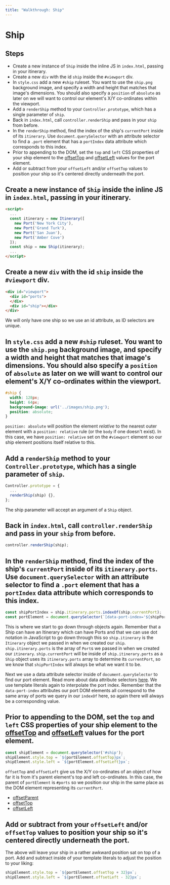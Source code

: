 ```yaml
---
title: "Walkthrough: Ship"
---
```


# Ship

## Steps

- Create a new instance of `Ship` inside the inline JS in `index.html`, passing in your itinerary.
- Create a new `div` with the id `ship` inside the `#viewport` div.
- In `style.css` add a new `#ship` ruleset. You want to use the `ship.png` background image, and specify a width and height that matches that image's dimensions. You should also specify a `position` of `absolute` as later on we will want to control our element's X/Y co-ordinates within the viewport.
- Add a `renderShip` method to your `Controller.prototype`, which has a single parameter of `ship`.
- Back in `index.html`, call `controller.renderShip` and pass in your `ship` from before.
- In the `renderShip` method, find the index of the ship's `currentPort` inside of its `itinerary`. Use `document.querySelector` with an attribute selector to find a `.port` element that has a `portIndex` data attribute which corresponds to this index.
- Prior to appending to the DOM, set the `top` and `left` CSS properties of your ship element to the [offsetTop](https://developer.mozilla.org/en-US/docs/Web/API/HTMLElement/offsetTop) and [offsetLeft](https://developer.mozilla.org/en-US/docs/Web/API/HTMLElement/offsetLeft) values for the port element.
- Add or subtract from your `offsetLeft` and/or `offsetTop` values to position your ship so it's centered directly underneath the port.

## Create a new instance of `Ship` inside the inline JS in `index.html`, passing in your itinerary.

```html
<script>
  ...
  const itinerary = new Itinerary([
    new Port('New York City'), 
    new Port('Grand Turk'),
    new Port('San Juan'),
    new Port('Amber Cove')
  ]);
  const ship = new Ship(itinerary);
  ...
</script>
```

## Create a new `div` with the id `ship` inside the `#viewport` div.

```html
<div id="viewport">
  <div id="ports">
  </div>
  <div id="ship"></div>
</div>
```

We will only have one ship so we use an id attribute, as ID selectors are unique.

## In `style.css` add a new `#ship` ruleset. You want to use the `ship.png` background image, and specify a width and height that matches that image's dimensions. You should also specify a `position` of `absolute` as later on we will want to control our element's X/Y co-ordinates within the viewport.

```css
#ship {
  width: 128px;
  height: 64px;
  background-image: url('../images/ship.png');
  position: absolute;
}
```

`position: absolute` will position the element _relative_ to the nearest outer element with a `position: relative` rule (or the `body` if one doesn't exist). In this case, we have `position: relative` set on the `#viewport` element so our ship element positions itself relative to this.

## Add a `renderShip` method to your `Controller.prototype`, which has a single parameter of `ship`.

```js
Controller.prototype = {
  ...
  renderShip(ship) {},
};
```

The ship parameter will accept an argument of a `Ship` object.

## Back in `index.html`, call `controller.renderShip` and pass in your `ship` from before.

```js
controller.renderShip(ship);
```

## In the `renderShip` method, find the index of the ship's `currentPort` inside of its `itinerary.ports`. Use `document.querySelector` with an attribute selector to find a `.port` element that has a `portIndex` data attribute which corresponds to this index.

```js
const shipPortIndex = ship.itinerary.ports.indexOf(ship.currentPort);
const portElement = document.querySelector(`[data-port-index='${shipPortIndex}']`);
```

This is where we start to go down through objects again. Remember that a Ship can have an Itinerary which can have Ports and that we can use dot notation in JavaScript to go down through this so `ship.itinerary` is the `Itinerary` object we passed in when we created our `ship`. `ship.itinerary.ports` is the array of `Port`s we passed in when we created our `itinerary`. `ship.currentPort` will be inside of `ship.itinerary.ports` as a `Ship` object uses its `itinerary.ports` array to determine its `currentPort`, so we know that `shipPortIndex` will always be what we want it to be.

Next we use a data attribute selector inside of `document.querySelector` to find our port element. Read more about data attribute selectors [here](https://css-tricks.com/almanac/selectors/a/attribute/). We use template literals again to interpolate the port index. Remember that the `data-port-index` attributes our port DOM elements all correspond to the same array of ports we query in our `indexOf` here, so again there will always be a corresponding value.

## Prior to appending to the DOM, set the `top` and `left` CSS properties of your ship element to the [offsetTop](https://developer.mozilla.org/en-US/docs/Web/API/HTMLElement/offsetTop) and [offsetLeft](https://developer.mozilla.org/en-US/docs/Web/API/HTMLElement/offsetLeft) values for the port element.

```js
const shipElement = document.querySelector('#ship');
shipElement.style.top = `${portElement.offsetTop}px`;
shipElement.style.left = `${portElement.offsetLeft}px`;
```

`offsetTop` and `offsetLeft` give us the X/Y co-ordinates of an object of how far it is from it's parent element's top and left co-ordinates. In this case, the parent of `portElement` is `#ports` so we position our ship in the same place as the DOM element representing its `currentPort`.

- [offsetParent](https://developer.mozilla.org/en-US/docs/Web/API/HTMLElement/offsetParent)
- [offsetTop](https://developer.mozilla.org/en-US/docs/Web/API/HTMLElement/offsetTop)
- [offsetLeft](https://developer.mozilla.org/en-US/docs/Web/API/HTMLElement/offsetLeft)

## Add or subtract from your `offsetLeft` and/or `offsetTop` values to position your ship so it's centered directly underneath the port.

The above will leave your ship in a rather awkward position sat on top of a port. Add and subtract inside of your template literals to adjust the position to your liking:

```js
shipElement.style.top = `${portElement.offsetTop + 32}px`;
shipElement.style.left = `${portElement.offsetLeft - 32}px`;
```